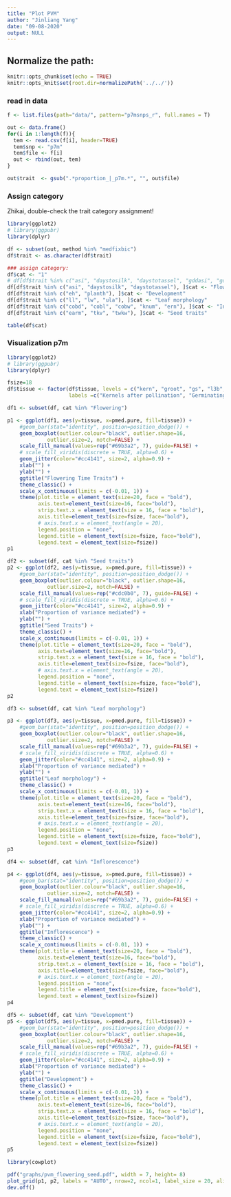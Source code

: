 ```yaml
---
title: "Plot PVM"
author: "Jinliang Yang"
date: "09-08-2020"
output: NULL
---
```



## Normalize the path:

```r
knitr::opts_chunk$set(echo = TRUE) 
knitr::opts_knit$set(root.dir=normalizePath('../../')) 
```

### read in data

```r

f <- list.files(path="data/", pattern="p7msnps_r", full.names = T)

out <- data.frame()
for(i in 1:length(f)){
  tem <- read.csv(f[i], header=TRUE)
  tem$snp <- "p7m"
  tem$file <- f[i]
  out <- rbind(out, tem)
}

out$trait  <- gsub(".*proportion_|_p7m.*", "", out$file)

```

### Assign category

Zhikai, double-check the trait category assignment!
```r
library(ggplot2)
# library(ggpubr)
library(dplyr)

df <- subset(out, method %in% "medfixbic")
df$trait <- as.character(df$trait)

### assign category: 
df$cat <- "1"
# df[df$trait %in% c("asi", "daystosilk", "daystotassel", "gddasi", "gddtosilk", "gddtoassel"), ]$cat <- "Flowering"
df[df$trait %in% c("asi", "daystosilk", "daystotassel"), ]$cat <- "Flowering"
df[df$trait %in% c("eh", "planth"), ]$cat <- "Development"
df[df$trait %in% c("ll", "lw", "ula"), ]$cat <- "Leaf morphology"
df[df$trait %in% c("cobd", "cobl", "cobw", "knum", "ern"), ]$cat <- "Inflorescence"
df[df$trait %in% c("earm", "tkv", "twkw"), ]$cat <- "Seed traits"

table(df$cat)
```


### Visualization p7m

```r
library(ggplot2)
# library(ggpubr)
library(dplyr)

fsize=18
df$tissue <- factor(df$tissue, levels = c("kern", "groot", "gs", "l3b", "l3t", "ld268", "ln268"),
                    labels =c("Kernels after pollination", "Germinating Root", "Germinating Shoot", "Leaf 3 base", "Leaf 3 tip", "Adult leaf during the day", "Adult leaf at night"))

```


```r
df1 <- subset(df, cat %in% "Flowering")

p1 <- ggplot(df1, aes(y=tissue, x=pmed.pure, fill=tissue)) +
    #geom_bar(stat="identity", position=position_dodge()) +
    geom_boxplot(outlier.colour="black", outlier.shape=16, 
             outlier.size=2, notch=FALSE) +
    scale_fill_manual(values=rep("#69b3a2", 7), guide=FALSE) +
    # scale_fill_viridis(discrete = TRUE, alpha=0.6) +
    geom_jitter(color="#cc4141", size=2, alpha=0.9) +
    xlab("") +
    ylab("") +
    ggtitle("Flowering Time Traits") +
    theme_classic() +
    scale_x_continuous(limits = c(-0.01, 1)) +
    theme(plot.title = element_text(size=20, face = "bold"), 
          axis.text=element_text(size=16, face="bold"),
          strip.text.x = element_text(size = 16, face = "bold"),
          axis.title=element_text(size=fsize, face="bold"),
          # axis.text.x = element_text(angle = 20),
          legend.position = "none", 
          legend.title = element_text(size=fsize, face="bold"),
          legend.text = element_text(size=fsize))
p1


```

```r
df2 <- subset(df, cat %in% "Seed traits")
p2 <- ggplot(df2, aes(y=tissue, x=pmed.pure, fill=tissue)) +
    #geom_bar(stat="identity", position=position_dodge()) +
    geom_boxplot(outlier.colour="black", outlier.shape=16, 
             outlier.size=2, notch=FALSE) +
    scale_fill_manual(values=rep("#cdc0b0", 7), guide=FALSE) +
    # scale_fill_viridis(discrete = TRUE, alpha=0.6) +
    geom_jitter(color="#cc4141", size=2, alpha=0.9) +
    xlab("Proportion of variance mediated") +
    ylab("") +
    ggtitle("Seed Traits") +
    theme_classic() +
    scale_x_continuous(limits = c(-0.01, 1)) +
    theme(plot.title = element_text(size=20, face = "bold"), 
          axis.text=element_text(size=16, face="bold"),
          strip.text.x = element_text(size = 16, face = "bold"),
          axis.title=element_text(size=fsize, face="bold"),
          # axis.text.x = element_text(angle = 20),
          legend.position = "none", 
          legend.title = element_text(size=fsize, face="bold"),
          legend.text = element_text(size=fsize))
p2
```

```r
df3 <- subset(df, cat %in% "Leaf morphology")

p3 <- ggplot(df3, aes(y=tissue, x=pmed.pure, fill=tissue)) +
    #geom_bar(stat="identity", position=position_dodge()) +
    geom_boxplot(outlier.colour="black", outlier.shape=16, 
             outlier.size=2, notch=FALSE) +
    scale_fill_manual(values=rep("#69b3a2", 7), guide=FALSE) +
    # scale_fill_viridis(discrete = TRUE, alpha=0.6) +
    geom_jitter(color="#cc4141", size=2, alpha=0.9) +
    xlab("Proportion of variance mediated") +
    ylab("") +
    ggtitle("Leaf morphology") +
    theme_classic() +
    scale_x_continuous(limits = c(-0.01, 1)) +
    theme(plot.title = element_text(size=20, face = "bold"), 
          axis.text=element_text(size=16, face="bold"),
          strip.text.x = element_text(size = 16, face = "bold"),
          axis.title=element_text(size=fsize, face="bold"),
          # axis.text.x = element_text(angle = 20),
          legend.position = "none", 
          legend.title = element_text(size=fsize, face="bold"),
          legend.text = element_text(size=fsize))
p3
```

```r
df4 <- subset(df, cat %in% "Inflorescence")

p4 <- ggplot(df4, aes(y=tissue, x=pmed.pure, fill=tissue)) +
    #geom_bar(stat="identity", position=position_dodge()) +
    geom_boxplot(outlier.colour="black", outlier.shape=16, 
             outlier.size=2, notch=FALSE) +
    scale_fill_manual(values=rep("#69b3a2", 7), guide=FALSE) +
    # scale_fill_viridis(discrete = TRUE, alpha=0.6) +
    geom_jitter(color="#cc4141", size=2, alpha=0.9) +
    xlab("Proportion of variance mediated") +
    ylab("") +
    ggtitle("Inflorescence") +
    theme_classic() +
    scale_x_continuous(limits = c(-0.01, 1)) +
    theme(plot.title = element_text(size=20, face = "bold"), 
          axis.text=element_text(size=16, face="bold"),
          strip.text.x = element_text(size = 16, face = "bold"),
          axis.title=element_text(size=fsize, face="bold"),
          # axis.text.x = element_text(angle = 20),
          legend.position = "none", 
          legend.title = element_text(size=fsize, face="bold"),
          legend.text = element_text(size=fsize))
p4
```


```r
df5 <- subset(df, cat %in% "Development")
p5 <- ggplot(df5, aes(y=tissue, x=pmed.pure, fill=tissue)) +
    #geom_bar(stat="identity", position=position_dodge()) +
    geom_boxplot(outlier.colour="black", outlier.shape=16, 
             outlier.size=2, notch=FALSE) +
    scale_fill_manual(values=rep("#69b3a2", 7), guide=FALSE) +
    # scale_fill_viridis(discrete = TRUE, alpha=0.6) +
    geom_jitter(color="#cc4141", size=2, alpha=0.9) +
    xlab("Proportion of variance mediated") +
    ylab("") +
    ggtitle("Development") +
    theme_classic() +
    scale_x_continuous(limits = c(-0.01, 1)) +
    theme(plot.title = element_text(size=20, face = "bold"), 
          axis.text=element_text(size=16, face="bold"),
          strip.text.x = element_text(size = 16, face = "bold"),
          axis.title=element_text(size=fsize, face="bold"),
          # axis.text.x = element_text(angle = 20),
          legend.position = "none", 
          legend.title = element_text(size=fsize, face="bold"),
          legend.text = element_text(size=fsize))
p5
```




```r
library(cowplot)

pdf("graphs/pvm_flowering_seed.pdf", width = 7, height= 8)
plot_grid(p1, p2, labels = "AUTO", nrow=2, ncol=1, label_size = 20, align = "v")
dev.off()
```


